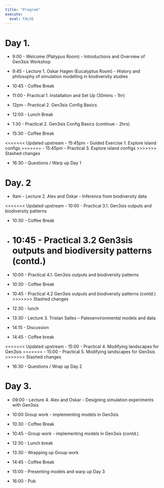 ---
title: "Program"
execute: 
  eval: FALSE
---

# Day 1. {.unnumbered}

-   9:00 - Welcome (Platypus Room) - Introductions and Overview of Gen3sis Workshop

-   9:45 - Lecture 1. Oskar Hagen (Eucalyptus Room) - History and philosophy of simulation modelling in biodiversity studies

-   10:45 - Coffee Break

-   11:00 - Practical 1. Installation and Set Up (30mins - 1hr)

-   12pm - Practical 2. Gen3sis Config Basics

-   12:00 - Lunch Break

-   1:30 - Practical 2. Gen3sis Config Basics (continue - 2hrs)

-   15:30 - Coffee Break

<<<<<<< Updated upstream
-   15:45pm - Guided Exercise 1. Explore island configs
=======
-   15:45pm - Practical 3. Explore island configs
>>>>>>> Stashed changes

-   16:30 - Questions / Warp up Day 1

# Day. 2 {.unnumbered}

-   9am - Lecture 2. Alex and Oskar - Inference from biodiversity data

<<<<<<< Updated upstream
-   10:00 - Practical 3.1. Gen3sis outputs and biodiversity patterns

-   10:30 - Coffee Break

-   10:45 - Practical 3.2 Gen3sis outputs and biodiversity patterns (contd.)
=======
-   10:00 - Practical 4.1. Gen3sis outputs and biodiversity patterns

-   10:30 - Coffee Break

-   10:45 - Practical 4.2 Gen3sis outputs and biodiversity patterns (contd.)
>>>>>>> Stashed changes

-   12:30 - lunch

-   13:30 - Lecture 3. Tristan Salles -- Paleoenvironmental models and data

-   14:15 - Discussion

-   14:45 - Coffee break

<<<<<<< Updated upstream
-   15:00 - Practical 4. Modifying landscapes for Gen3sis
=======
-   15:00 - Practical 5. Modifying landscapes for Gen3sis
>>>>>>> Stashed changes

-   16:30 - Questions / Wrap up Day 2

# Day 3. {.unnumbered}

-   09:00 - Lecture 4. Alex and Oskar - Designing simulation experiments with Gen3sis

-   10:00 Group work - implementing models in Gen3sis

-   10:30 - Coffee Break

-   10:45 - Group work - implementing models in Gen3sis (contd.)

-   12:30 - Lunch break

-   13:30 - Wrapping up Group work

-   14:45 - Coffee Break

-   15:00 - Presenting models and warp up Day 3

-   16:00 - Pub
